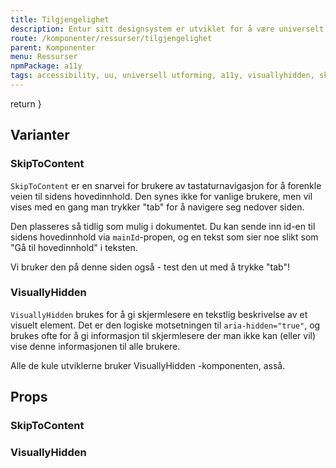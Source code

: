 ```yaml
---
title: Tilgjengelighet
description: Entur sitt designsystem er utviklet for å være universelt utformet. Det betyr at det skal kunne fungere for alle. Her finner du noen ekstra komponenter for å forenkle dette arbeidet i løsningene våre også.
route: /komponenter/ressurser/tilgjengelighet
parent: Komponenter
menu: Ressurser
npmPackage: a11y
tags: accessibility, uu, universell utforming, a11y, visuallyhidden, skiptocontent
---
```



  return <SEO title={props.pageContext.frontmatter.title} description={props.pageContext.frontmatter.description} pathname={props.pageContext.frontmatter.route} />
}

<PageHeader />

## Varianter

### SkipToContent

`SkipToContent` er en snarvei for brukere av tastaturnavigasjon for å forenkle veien til sidens hovedinnhold. Den synes ikke for vanlige brukere, men vil vises med en gang man trykker "tab" for å navigere seg nedover siden.

Den plasseres så tidlig som mulig i dokumentet. Du kan sende inn id-en til sidens hovedinnhold via `mainId`-propen, og en tekst som sier noe slikt som "Gå til hovedinnhold" i teksten.

Vi bruker den på denne siden også - test den ut med å trykke "tab"!

### VisuallyHidden

`VisuallyHidden` brukes for å gi skjermlesere en tekstlig beskrivelse av et visuelt element. Det er den logiske motsetningen til `aria-hidden="true"`, og brukes ofte for å gi informasjon til skjermlesere der man ikke kan (eller vil) vise denne informasjonen til alle brukere.

<VisuallyHidden>
  Alle de kule utviklerne bruker <CodeText>VisuallyHidden</CodeText>
  -komponenten, asså.
</VisuallyHidden>

## Props

### SkipToContent

<ImportStatement imports="SkipToContent" packageName={props.pageContext.frontmatter.npmPackage} />
<Props componentName="SkipToContent" />

### VisuallyHidden

<ImportStatement imports="VisuallyHidden" packageName={props.pageContext.frontmatter.npmPackage} />
<Props componentName="VisuallyHidden" />
